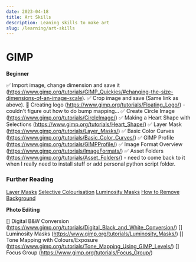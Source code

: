```yaml
---
date: 2023-04-18
title: Art Skills
description: Leaning skills to make art
slug: /learning/art-skills
---
```


# GIMP

**Beginner**

✅ Import image, change dimension and save it (https://www.gimp.org/tutorials/GIMP_Quickies/#changing-the-size-dimensions-of-an-image-scale).
✅ Crop image and save (Same link as above).
🚫 Creating logo (https://www.gimp.org/tutorials/Floating_Logo/) - couldn't figure out how to do bump mapping...
✅ Create Circle Image (https://www.gimp.org/tutorials/CircleImage/)
✅ Making a Heart Shape with Selections (https://www.gimp.org/tutorials/Heart_Shape/)
✅ Layer Mask (https://www.gimp.org/tutorials/Layer_Masks/)
✅ Basic Color Curves (https://www.gimp.org/tutorials/Basic_Color_Curves/)
✅ GIMP Profile (https://www.gimp.org/tutorials/GIMPProfile/)
✅ Image Format Overview (https://www.gimp.org/tutorials/ImageFormats/)
✅ Asset Folders (https://www.gimp.org/tutorials/Asset_Folders/) - need to come back to it when I really need to install stuff or add personal python script folder.

### Further Reading

[Layer Masks](https://patdavid.net/2011/10/getting-around-in-gimp-layer-masks/)
[Selective Colourisation](https://www.gimp.org/tutorials/Selective_Color/)
[Luminosity Masks](https://patdavid.net/2011/10/getting-around-in-gimp-luminosity-masks/)
[How to Remove Background](https://www.tomshardware.com/how-to/remove-background-images-gimp)

**Photo Editing**

[] Digital B&W Conversion (https://www.gimp.org/tutorials/Digital_Black_and_White_Conversion/)
[] Luminosity Masks (https://www.gimp.org/tutorials/Luminosity_Masks/)
[] Tone Mapping with Colours/Exposure (https://www.gimp.org/tutorials/Tone_Mapping_Using_GIMP_Levels/)
[] Focus Group (https://www.gimp.org/tutorials/Focus_Group/)